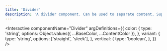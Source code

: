```yaml
---
title: 'Divider'
description: 'A divider component. Can be used to separate content. Supports vertical orientation.'
---
```



<Interactive
  componentName="Divider"
  argDefinitions={{
    color: {
      type: 'string',
      options: Object.values({ ...BaseColor, ...ContentColor }),
    },
    variant: {
      type: 'string',
      options: ['straight', 'sleek'],
    },
    vertical: {
      type: 'boolean',
    },
  }}
/>

<TypeDoc />
